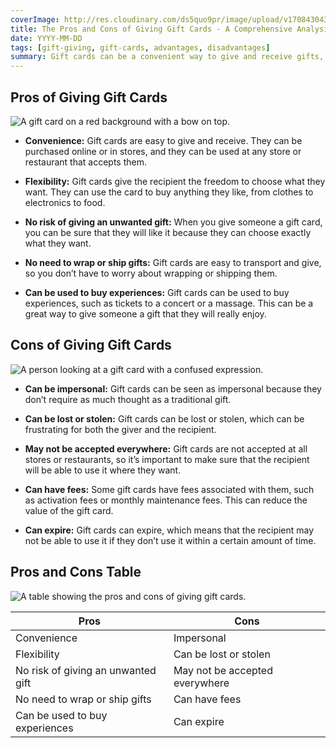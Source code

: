 ```yaml
---
coverImage: http://res.cloudinary.com/ds5quo9pr/image/upload/v1708430436/Blog-Posts/5dhCktwebp.jpg
title: The Pros and Cons of Giving Gift Cards - A Comprehensive Analysis
date: YYYY-MM-DD
tags: [gift-giving, gift-cards, advantages, disadvantages]
summary: Gift cards can be a convenient way to give and receive gifts, but they come with both advantages and disadvantages.
---
```


## Pros of Giving Gift Cards


![A gift card on a red background with a bow on top.](http://res.cloudinary.com/ds5quo9pr/image/upload/v1708430436/Blog-Posts/5dhCktwebp.jpg)


- **Convenience:** Gift cards are easy to give and receive. They can be purchased online or in stores, and they can be used at any store or restaurant that accepts them. 


- **Flexibility:** Gift cards give the recipient the freedom to choose what they want. They can use the card to buy anything they like, from clothes to electronics to food. 


- **No risk of giving an unwanted gift:** When you give someone a gift card, you can be sure that they will like it because they can choose exactly what they want. 


- **No need to wrap or ship gifts:** Gift cards are easy to transport and give, so you don’t have to worry about wrapping or shipping them.


- **Can be used to buy experiences:** Gift cards can be used to buy experiences, such as tickets to a concert or a massage. This can be a great way to give someone a gift that they will really enjoy.


## Cons of Giving Gift Cards


![A person looking at a gift card with a confused expression.](http://res.cloudinary.com/ds5quo9pr/image/upload/v1708430519/Blog-Posts/U3PU9zwebp.jpg)


- **Can be impersonal:** Gift cards can be seen as impersonal because they don’t require as much thought as a traditional gift.


- **Can be lost or stolen:** Gift cards can be lost or stolen, which can be frustrating for both the giver and the recipient.


- **May not be accepted everywhere:** Gift cards are not accepted at all stores or restaurants, so it’s important to make sure that the recipient will be able to use it where they want.


- **Can have fees:** Some gift cards have fees associated with them, such as activation fees or monthly maintenance fees. This can reduce the value of the gift card. 


- **Can expire:** Gift cards can expire, which means that the recipient may not be able to use it if they don’t use it within a certain amount of time.



## Pros and Cons Table


![A table showing the pros and cons of giving gift cards.](http://res.cloudinary.com/ds5quo9pr/image/upload/v1708430600/Blog-Posts/H6vcCgwebp.jpg)

| Pros  |  Cons  |
| - | - |
| Convenience |  Impersonal |
| Flexibility |  Can be lost or stolen |
|  No risk of giving an unwanted gift |  May not be accepted everywhere |
|	No need to wrap or ship gifts  |  Can have fees | 
|	Can be used to buy experiences  |  Can expire  |